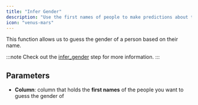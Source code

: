 ```yaml
---
title: "Infer Gender"
description: "Use the first names of people to make predictions about their gender"
icon: "venus-mars"
---
```


This function allows us to guess the gender of a person based on their name.

:::note
  Check out the [infer_gender](/api-docs/prepare/enrich/infer_gender) step for
  more information.
:::

## Parameters

- **Column**: column that holds the **first names** of the people you want to guess the gender of
